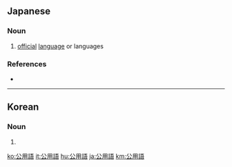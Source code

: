 ==Japanese==
{{ja-kanjitab|こう|よう|ご|yomi=o}}

===Noun===
{{ja-noun|こうようご}}

# [[official]] [[language]] or languages

===References===
* {{R:Meikyo}}

----

==Korean==
{{ko-hanjatab}}

===Noun===
{{ko-noun|hj|hangeul=공용어}}

# {{hanja form of|공용어|official language}}

[[ko:公用語]]
[[it:公用語]]
[[hu:公用語]]
[[ja:公用語]]
[[km:公用語]]